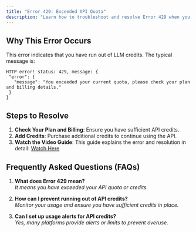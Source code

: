 ```yaml
---
title: "Error 429: Exceeded API Quota"
description: "Learn how to troubleshoot and resolve Error 429 when you've exceeded your API quota"
---
```


## Why This Error Occurs

This error indicates that you have run out of LLM credits. The typical message is:

```
HTTP error! status: 429, message: {
 "error": {
   "message": "You exceeded your current quota, please check your plan and billing details."
 }
}
```

## Steps to Resolve

1. **Check Your Plan and Billing**: Ensure you have sufficient API credits.
2. **Add Credits**: Purchase additional credits to continue using the API.
3. **Watch the Video Guide**: This guide explains the error and resolution in detail: [Watch Here](#)

## Frequently Asked Questions (FAQs)

1. **What does Error 429 mean?**  
   *It means you have exceeded your API quota or credits.*

2. **How can I prevent running out of API credits?**  
   *Monitor your usage and ensure you have sufficient credits in place.*

3. **Can I set up usage alerts for API credits?**  
   *Yes, many platforms provide alerts or limits to prevent overuse.*

